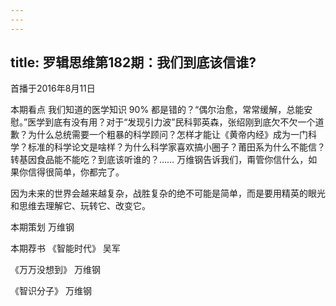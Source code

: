 ```yaml
---
---
---
```

title: 罗辑思维第182期：我们到底该信谁?
---

首播于2016年8月11日

本期看点
我们知道的医学知识 90% 都是错的？“偶尔治愈，常常缓解，总能安慰。”医学到底有没有用？对于“发现引力波”民科郭英森，张绍刚到底欠不欠一个道歉？为什么总统需要一个粗暴的科学顾问？怎样才能让《黄帝内经》成为一门科学？标准的科学论文是啥样？为什么科学家喜欢搞小圈子？莆田系为什么不能信？转基因食品能不能吃？到底该听谁的？……
万维钢告诉我们，甭管你信什么，如果你信得很简单，你都完了。

因为未来的世界会越来越复杂，战胜复杂的绝不可能是简单，而是要用精英的眼光和思维去理解它、玩转它、改变它。

本期策划
万维钢

本期荐书
《智能时代》 吴军

《万万没想到》 万维钢

《智识分子》 万维钢

